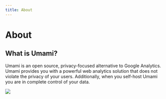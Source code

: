 ```yaml
---
title: About
---
```


# About

## What is Umami?

Umami is an open source, privacy-focused alternative to Google Analytics.
Umami provides you with a powerful web analytics solution that does not violate the privacy of your users. Additionally, when you self-host Umami you are in complete control of your data.

<img src="https://content.umami.is/website/images/docs/v1/about-screenshot.png" />

